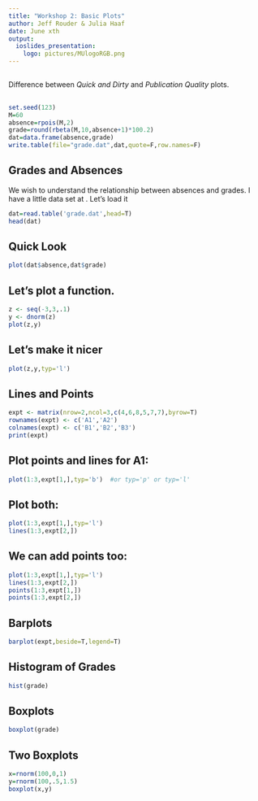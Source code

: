 ```yaml
---
title: "Workshop 2: Basic Plots"
author: Jeff Rouder & Julia Haaf
date: June xth
output:
  ioslides_presentation:
    logo: pictures/MUlogoRGB.png
---
```


## 

Difference between *Quick and Dirty* and *Publication Quality* plots.


##

```r
set.seed(123)
M=60
absence=rpois(M,2)
grade=round(rbeta(M,10,absence+1)*100.2)
dat=data.frame(absence,grade)
write.table(file="grade.dat",dat,quote=F,row.names=F)
```

## Grades and Absences

We wish to understand the relationship between absences and grades.  I have a little data set at .  Let's load it
```r
dat=read.table('grade.dat',head=T)
head(dat)
```


## Quick Look

```r
plot(dat$absence,dat$grade)
```

## Let's plot a function.
```r
z <- seq(-3,3,.1)
y <- dnorm(z)
plot(z,y)
```

## Let's make it nicer

```r
plot(z,y,typ='l')
```

## Lines and Points

```r
expt <- matrix(nrow=2,ncol=3,c(4,6,8,5,7,7),byrow=T)
rownames(expt) <- c('A1','A2')
colnames(expt) <- c('B1','B2','B3')
print(expt)
```

## Plot points and lines for A1:
```r
plot(1:3,expt[1,],typ='b')  #or typ='p' or typ='l'
```

## Plot both:
```r
plot(1:3,expt[1,],typ='l')
lines(1:3,expt[2,])
```

## We can add points too:

```r
plot(1:3,expt[1,],typ='l')
lines(1:3,expt[2,])
points(1:3,expt[1,])
points(1:3,expt[2,])
```


## Barplots

```r
barplot(expt,beside=T,legend=T)
```

## Histogram of Grades

```r
hist(grade)
```

## Boxplots
```r
boxplot(grade)
```

## Two Boxplots
```r
x=rnorm(100,0,1)
y=rnorm(100,.5,1.5)
boxplot(x,y)
```


